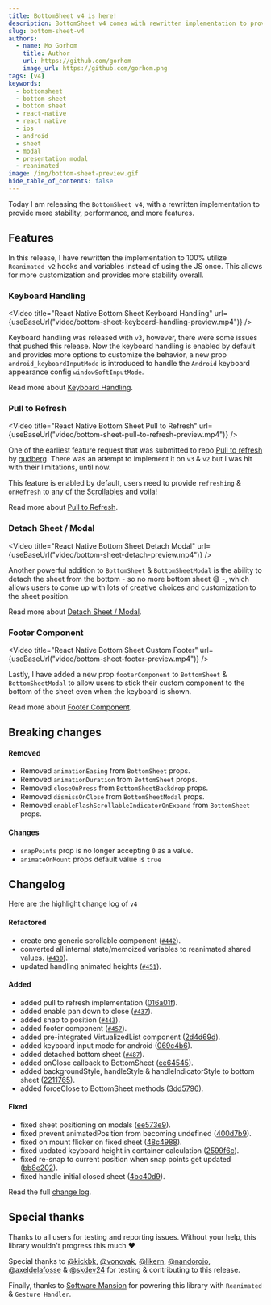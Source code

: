 ```yaml
---
title: BottomSheet v4 is here!
description: BottomSheet v4 comes with rewritten implementation to provide more stability, performance, and more features.
slug: bottom-sheet-v4
authors:
  - name: Mo Gorhom
    title: Author
    url: https://github.com/gorhom
    image_url: https://github.com/gorhom.png
tags: [v4]
keywords:
  - bottomsheet
  - bottom-sheet
  - bottom sheet
  - react-native
  - react native
  - ios
  - android
  - sheet
  - modal
  - presentation modal
  - reanimated
image: /img/bottom-sheet-preview.gif
hide_table_of_contents: false
---
```



Today I am releasing the `BottomSheet v4`, with a rewritten implementation to provide more stability, performance, and more features.

## Features

In this release, I have rewritten the implementation to 100% utilize `Reanimated v2` hooks and variables instead of using the JS once. This allows for more customization and provides more stability overall.

### Keyboard Handling

<Video
  title="React Native Bottom Sheet Keyboard Handling"
  url={useBaseUrl("video/bottom-sheet-keyboard-handling-preview.mp4")}
/>

Keyboard handling was released with `v3`, however, there were some issues that pushed this release. Now the keyboard handling is enabled by default and provides more options to customize the behavior, a new prop `android_keyboardInputMode` is introduced to handle the `Android` keyboard appearance config `windowSoftInputMode`.

Read more about [Keyboard Handling](../keyboard-handling).

### Pull to Refresh

<Video
  title="React Native Bottom Sheet Pull to Refresh"
  url={useBaseUrl("video/bottom-sheet-pull-to-refresh-preview.mp4")}
/>

One of the earliest feature request that was submitted to repo [Pull to refresh](https://github.com/gorhom/react-native-bottom-sheet/issues/66) by [gudberg](https://github.com/gudberg). There was an attempt to implement it on `v3` & `v2` but I was hit with their limitations, until now.

This feature is enabled by default, users need to provide `refreshing` & `onRefresh` to any of the [Scrollables](../scrollables) and voila!

Read more about [Pull to Refresh](../pull-to-refresh).

### Detach Sheet / Modal

<Video
  title="React Native Bottom Sheet Detach Modal"
  url={useBaseUrl("video/bottom-sheet-detach-preview.mp4")}
/>

Another powerful addition to `BottomSheet` & `BottomSheetModal` is the ability to detach the sheet from the bottom - so no more bottom sheet 😅 -, which allows users to come up with lots of creative choices and customization to the sheet position.

Read more about [Detach Sheet / Modal](../detach-modal).

### Footer Component

<Video
  title="React Native Bottom Sheet Custom Footer"
  url={useBaseUrl("video/bottom-sheet-footer-preview.mp4")}
/>

Lastly, I have added a new prop `footerComponent` to `BottomSheet` & `BottomSheetModal` to allow users to stick their custom component to the bottom of the sheet even when the keyboard is shown.

Read more about [Footer Component](../custom-footer).

## Breaking changes

#### Removed

- Removed `animationEasing` from `BottomSheet` props.
- Removed `animationDuration` from `BottomSheet` props.
- Removed `closeOnPress` from `BottomSheetBackdrop` props.
- Removed `dismissOnClose` from `BottomSheetModal` props.
- Removed `enableFlashScrollableIndicatorOnExpand` from `BottomSheet` props.

#### Changes

- `snapPoints` prop is no longer accepting `0` as a value.
- `animateOnMount` props default value is `true`

## Changelog

Here are the highlight change log of `v4`

#### Refactored

- create one generic scrollable component ([`#442`](https://github.com/gorhom/react-native-bottom-sheet/pull/442)).
- converted all internal state/memoized variables to reanimated shared values. ([`#430`](https://github.com/gorhom/react-native-bottom-sheet/pull/430)).
- updated handling animated heights ([`#451`](https://github.com/gorhom/react-native-bottom-sheet/pull/451)).

#### Added

- added pull to refresh implementation ([016a01f](https://github.com/gorhom/react-native-bottom-sheet/commit/016a01f3705c83c9903a3e28c875e7b90424a128)).
- added enable pan down to close ([`#437`](https://github.com/gorhom/react-native-bottom-sheet/pull/437)).
- added snap to position ([`#443`](https://github.com/gorhom/react-native-bottom-sheet/pull/443)).
- added footer component ([`#457`](https://github.com/gorhom/react-native-bottom-sheet/pull/457)).
- added pre-integrated VirtualizedList component ([2d4d69d](https://github.com/gorhom/react-native-bottom-sheet/commit/2d4d69d8881a3cbe452f5e46157e2b9702528206)).
- added keyboard input mode for android ([069c4b6](https://github.com/gorhom/react-native-bottom-sheet/commit/069c4b6742630dc5fa7d4763a5c4dc6bfec439cc)).
- added detached bottom sheet ([`#487`](https://github.com/gorhom/react-native-bottom-sheet/pull/487)).
- added onClose callback to BottomSheet ([ee64545](https://github.com/gorhom/react-native-bottom-sheet/commit/ee64545ce0e7609fb383f1473773c8481a0bc7aa)).
- added backgroundStyle, handleStyle & handleIndicatorStyle to bottom sheet ([2211765](https://github.com/gorhom/react-native-bottom-sheet/commit/221176546fd59ed0c9d79fe7f0350eda24dd8550)).
- added forceClose to BottomSheet methods ([3dd5796](https://github.com/gorhom/react-native-bottom-sheet/commit/3dd5796eb722e4e579de7b2439d224a5e0238b55)).

#### Fixed

- fixed sheet positioning on modals ([ee573e9](https://github.com/gorhom/react-native-bottom-sheet/commit/ee573e9463836301d9736c3e5d86b2b363f9fb14)).
- fixed prevent animatedPosition from becoming undefined ([400d7b9](https://github.com/gorhom/react-native-bottom-sheet/commit/400d7b93caa0a46f678db2978e7e5f95cc87ee99)).
- fixed on mount flicker on fixed sheet ([48c4988](https://github.com/gorhom/react-native-bottom-sheet/commit/48c49888b95dc88abf320d4d7590f43806e0bd59)).
- fixed updated keyboard height in container calculation ([2599f6c](https://github.com/gorhom/react-native-bottom-sheet/commit/2599f6cf46af0f95812e34670de5a7cae5d44fd9)).
- fixed re-snap to current position when snap points get updated ([bb8e202](https://github.com/gorhom/react-native-bottom-sheet/commit/bb8e202af05dc6beeb108cfa1680401374ac58ad)).
- fixed handle initial closed sheet ([4bc40d9](https://github.com/gorhom/react-native-bottom-sheet/commit/4bc40d93da05dcff664ce939a9944416b9e91359)).

Read the full [change log](https://github.com/gorhom/react-native-bottom-sheet/blob/master/CHANGELOG.md).

## Special thanks

Thanks to all users for testing and reporting issues. Without your help, this library wouldn't progress this much ❤️

Special thanks to [@kickbk](https://github.com/kickbk), [@vonovak](https://github.com/vonovak), [@likern](https://github.com/likern), [@nandorojo](https://github.com/nandorojo), [@axeldelafosse](https://github.com/axeldelafosse) & [@skdev24](https://github.com/skdev24) for testing & contributing to this release.

Finally, thanks to [Software Mansion](http://swmansion.com/) for powering this library with `Reanimated` & `Gesture Handler`.
